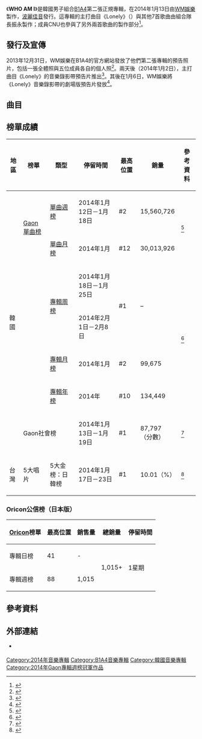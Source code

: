 {{Infobox album <!-- See Wikipedia:WikiProject Albums -->
| Name        = WHO AM I
| Type        = studio
| Artist      = [[B1A4|B1A4]]
| Cover       = B1A4 WHO AM I.jpg
| Caption     = 團體版封面
| Released    = {{Start date|2014|01|13}}<br>{{Start date|2014|06|18}}（日本版）<ref>{{cite web|url=http://www.oricon.co.jp/prof/artist/540302/products/music/1078062/1/|title=「ＷＨＯ　ＡＭ　Ｉ　日本仕様盤」 Ｂ１Ａ４│オリコン芸能人事典-ORICON STYLE|date=|work=|publisher=[[Oricon|Oricon]]|accessdate=2014-07-04|language=ja|archive-date=2014-07-14|archive-url=https://web.archive.org/web/20140714111421/http://www.oricon.co.jp/prof/artist/540302/products/music/1078062/1/}}</ref>
| Recorded    = 2013年
| Genre       = [[韓國流行音樂|韓國流行音樂]]
| Length      = 42:11
| Language    = [[韓語|韓語]]
| Label       = [[WM娛樂|WM娛樂]]製作<br>[[波麗佳音|波麗佳音]]發行
| Producer    = [[振永|振永]]
| Last album  = [[超級精選2|超級精選2]]<br>（2013年）
| This album  = '''WHO AM I'''<br>（2014年）
| Next album  = [[2_(B1A4專輯)|2]]<br>（2014年）
| Misc        = {{singles
| Promo          = yes
| Name           = WHO AM I
| Type           = studio
| Single 1       = Lonely（{{lang|ko|없구나}}）
| Single 1 date  = {{Start date|2014|01|13}}
}}
}}

《'''WHO AM I'''》是韓國男子組合[[B1A4|B1A4]]第二張正規專輯，在2014年1月13日由[[WM娛樂|WM娛樂]]製作，[[波麗佳音|波麗佳音]]發行。這專輯的主打曲目《Lonely》（{{lang-ko|없구나}}）與其他7首歌曲由組合隊長振永製作；成員CNU也參與了另外兩首歌曲的製作部分<ref name="allkpop">{{cite web|url=http://www.allkpop.com/article/2014/01/b1a4-release-track-list-for-their-2nd-album-who-am-i#axzz2pGHHUARo|title=B1A4 release track list for their 2nd album 'WHO AM I' – allkpop.com|publisher=allkpop.com|accessdate=16 January 2014|archive-date=2022-04-08|archive-url=https://web.archive.org/web/20220408102358/https://www.allkpop.com/article/2014/01/b1a4-release-track-list-for-their-2nd-album-who-am-i#axzz2pGHHUARo}}</ref>。

==發行及宣傳==
2013年12月31日，WM娛樂在B1A4的官方網站發放了他們第二張專輯的預告照片，包括一張全體照與五位成員各自的個人照<ref name="allkpop2">{{cite web|url=http://www.allkpop.com/article/2013/12/b1a4-release-teaser-images-for-their-january-comeback-with-2nd-album-who-am-i#axzz2pGHHUARo|title=B1A4 release teaser images for their January comeback with 2nd album 'WHO AM I' – allkpop.com|publisher=allkpop.com|accessdate=16 January 2014|archive-date=2018-01-06|archive-url=https://web.archive.org/web/20180106160554/https://www.allkpop.com/article/2013/12/b1a4-release-teaser-images-for-their-january-comeback-with-2nd-album-who-am-i#axzz2pGHHUARo}}</ref>。兩天後（2014年1月2日），主打曲目《Lonely》的音樂錄影帶預告片推出<ref name="allkpop3">{{cite web|url=http://www.allkpop.com/article/2014/01/b1a4-release-lonely-mv-teaser#axzz2pGHHUARo|title=B1A4 release 'Lonely' MV teaser! – allkpop.com|publisher=allkpop.com|accessdate=16 January 2014|archive-date=2018-01-06|archive-url=https://web.archive.org/web/20180106160543/https://www.allkpop.com/article/2014/01/b1a4-release-lonely-mv-teaser#axzz2pGHHUARo}}</ref>。其後在1月6日，WM娛樂將《Lonely》音樂錄影帶的劇場版預告片發放<ref name="allkpop4">{{cite web|url=http://www.allkpop.com/article/2014/01/b1a4-release-the-drama-version-mv-teaser-for-lonely#axzz2pGHHUARo|title=B1A4 release the drama version MV teaser for 'Lonely' – allkpop.com|publisher=allkpop.com|accessdate=16 January 2014|archive-date=2018-01-06|archive-url=https://web.archive.org/web/20180106160545/https://www.allkpop.com/article/2014/01/b1a4-release-the-drama-version-mv-teaser-for-lonely#axzz2pGHHUARo}}</ref>。

==曲目==
{{Track listing
| total_length    = 42:11

| title1          = Intro - Prologue
| music1          = [[振永|振永]]<br>文正圭（{{lang|ko|문정규}}）
| lyrics1         =
| arranger1 =
| length1         = 1:07

| title2          = Lonely
| note2           = {{lang|ko|없구나}}
| music2          = [[振永|振永]]
| lyrics2         = [[振永|振永]]<br>[[Baro|Baro]]
| arranger2 = [[振永|振永]]<br>[[Perfume|Perfume]]
| length2         = 4:05

| title3          = 相愛那時候
| note3           ={{lang|ko|사랑 그땐}}， feat. {{link-ko|Harim (歌手)|하림 (가수)|Harim}}
| music3          = [[振永|振永]]
| lyrics3         = [[振永|振永]]<br>[[Baro|Baro]]
| arranger3 = [[振永|振永]]<br>文正圭
| length3         = 3:40

| title4          = Amazing
| music4          = Price<br>Timothy James
| lyrics4         = [[CNU|CNU]]<br>[[Baro|Baro]]
| arranger4 =
| length4         = 3:55

| title5          = Baby
| music5          = [[振永|振永]]
| lyrics5         = [[振永|振永]]<br>[[Baro|Baro]]
| arranger5 = [[振永|振永]]<br>文正圭
| length5         = 3:56

| title6          = Oh My God
| music6          = 朴康逸（{{lang|ko|박강일}}）
| lyrics6         = 朴康逸
| arranger6 = 朴信源（{{lang|ko|박신원}}）
| length6         = 3:35

| title7          = 思念滿溢
| note7           = {{lang|ko|벅차}}
| music7          = 盧周煥（{{lang|ko|노주환}}）<br>C-NO
| lyrics7         = 盧周煥<br>C-NO
| arranger7 = 盧周煥<br>C-NO
| longnote7        = [[燦多|燦多]]、[[孔燦|孔燦]]合唱
| length7         = 4:06

| title8          = 你好美
| note8           = {{lang|ko|예뻐}}
| music8          = [[振永|振永]]
| lyrics8         = [[振永|振永]]<br>[[Baro|Baro]]<br>[[CNU|CNU]]
| arranger8 = [[振永|振永]]<br>文正圭
| length8         = 3:18

| title9          = WHO AM I
| music9          = [[振永|振永]]<br>文正圭
| lyrics9         = [[振永|振永]]<br>[[Baro|Baro]]<br>文正圭
| arranger9 = [[振永|振永]]<br>文正圭
| length9         = 3:14

| title10         = 感受這音樂
| note10          = {{lang|ko|음악에 취해}}
| music10         = [[CNU|CNU]]<br>[[周永_(歌手)|周永]]（{{lang|ko|주영}}）<br>高炯碩（{{lang|ko|고형석}}）
| lyrics10        = [[CNU|CNU]]
| arranger10 = 高炯碩
| longnote10        = [[CNU|CNU]]獨唱
| length10        = 3:52

| title11         = 路
| note11          = {{lang|ko|길}}
| music11         = 徐龍裴（{{lang|ko|서용배}}）<br>李己（{{lang|ko|이기}}）
| lyrics11        = [[Baro|Baro]]<br>徐龍裴<br>李己
| arranger11 = 徐龍裴<br>李己
| length11        = 3:42

| title12         = Seoul
| note12          =
| music12         =[[CNU|CNU]]
| lyrics12        = [[CNU|CNU]]<br>[[Baro|Baro]]
| arranger12 = 高炯碩
| length12        = 3:47
}}

==榜單成績==
{| class="wikitable" style="text-align:center; width:800px"
! 地區 !! 榜單 !! 類型 !! 停留時間 !! 最高位置 !! 銷量 !! 參考資料
|-
| rowspan=7|韓國 || rowspan=2| [[Gaon單曲榜|Gaon單曲榜]] || [[2014年Gaon單曲冠軍作品列表|單曲週榜]] || 2014年1月12日－1月18日 || #2 || 15,560,726 ||rowspan=2|<ref name=gaonsinglechart>{{cite web |url=http://gaonchart.co.kr/digital_chart/ |title=連結只會列出最新一週的榜單 - 通過下拉菜單選擇其他週數榜單 |date= |work=Gaon Singles Chart |publisher=Korea Music Content Industry Association |accessdate=2014-05-01 |language=ko |deadurl=yes |archiveurl=https://web.archive.org/web/20140208015928/http://gaonchart.co.kr/digital_chart/ |archivedate=2014-02-08 }}</ref>
|-
| [[2014年Gaon單曲冠軍作品列表|單曲月榜]] || 2014年1月 || #12 || 30,013,926
|-
|rowspan=4|{{link-en|Gaon專輯榜|Gaon Album Chart}} ||rowspan=2| [[2014年Gaon專輯冠軍作品列表|專輯周榜]] || 2014年1月18日－1月25日 ||rowspan=2| #1 ||rowspan=2|  – ||rowspan=4|<ref name=gaonalbumchart>{{cite web |url=http://gaonchart.co.kr/digital_chart/album.php |title=連結只會列出最新一週的榜單 - 通過下拉菜單選擇其他週數榜單 |date= |work=Gaon Album Charts |publisher=Korea Music Content Industry Association |accessdate=2014-05-01 |language=ko |deadurl=yes |archiveurl=https://www.webcitation.org/6JuQh0ZaZ?url=http://gaonchart.co.kr/digital_chart/album.php |archivedate=2013-09-26 }}</ref>
|-
| 2014年2月1日－2月8日
|-
| [[2014年Gaon專輯冠軍作品列表|專輯月榜]] || 2014年1月 || #2 || 99,675
|-
| [[2014年Gaon專輯冠軍作品列表|專輯年榜]] || 2014年 || #10 || 134,449
|-
| colspan=2| Gaon社會榜 || 2014年1月13日－1月19日 || #1 || 87,797<br>（分數） ||<ref>{{cite web|url=http://gaonchart.co.kr/social_chart/|title=連結只會列出最新一週的榜單 - 通過下拉菜單選擇其他週數榜單|publisher=Korea Music Content Industry Association|accessdate=2014-05-01|language=ko|deadurl=yes|archiveurl=https://web.archive.org/web/20140407233508/http://gaonchart.co.kr/social_chart/|archivedate=2014-04-07}}</ref>
|-
| 台灣 || 5大唱片 ||rowspan=2| 5大金榜：日韓榜 || 2014年1月17日－23日 ||rowspan=2| #1 || 10.01（%） ||rowspan=2|<ref>{{cite web |url=http://www.5music.com.tw/CDTop.asp |title=Five Music-5大唱片 |publisher=5大唱片 |accessdate=2014-05-01 |deadurl=yes |archiveurl=https://web.archive.org/web/20130925131747/http://www.5music.com.tw/cdtop.asp |archivedate=2013-09-25 }}</ref>
|}

===Oricon公信榜（日本版）===
{| class="wikitable" style="text-align:center" width=40%
! [[Oricon|Oricon]]榜單
! 最高位置
! 銷售量
! 總銷量
! 停留時間
|-
|align="left"|專輯日榜
| 41
| rowspan="1"|-
| rowspan="3"|1,015+
| rowspan="3"|1星期
|-
|align="left"|專輯週榜
| 88
| 1,015
|}

== 參考資料 ==
{{Reflist}}

==外部連結==
* {{Official website|b1a4.com/|B1A4韓國官方網站}} {{Ko icon}}

{{B1A4}}
{{Gaon專輯週榜冠軍 (2014年)|2014年1月18日、2月1日，共2週}}

[[Category:2014年音樂專輯|Category:2014年音樂專輯]]
[[Category:B1A4音樂專輯|Category:B1A4音樂專輯]]
[[Category:韓國音樂專輯|Category:韓國音樂專輯]]
[[Category:2014年Gaon專輯週榜冠軍作品|Category:2014年Gaon專輯週榜冠軍作品]]